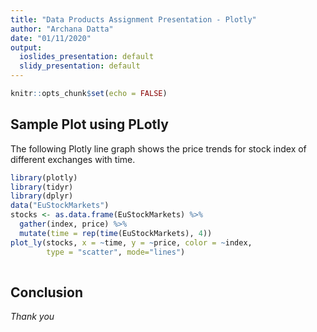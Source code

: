 ```yaml
---
title: "Data Products Assignment Presentation - Plotly"
author: "Archana Datta"
date: "01/11/2020"
output:
  ioslides_presentation: default
  slidy_presentation: default
---
```


```r
knitr::opts_chunk$set(echo = FALSE)
```

## Sample Plot using PLotly

The following Plotly line graph shows the price trends for stock index of different exchanges with time.

```r
library(plotly)
library(tidyr)
library(dplyr)
data("EuStockMarkets")
stocks <- as.data.frame(EuStockMarkets) %>%
  gather(index, price) %>%
  mutate(time = rep(time(EuStockMarkets), 4))
plot_ly(stocks, x = ~time, y = ~price, color = ~index,
        type = "scatter", mode="lines")
        
```        

## Conclusion

*Thank you*


